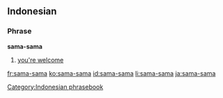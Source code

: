 ==Indonesian==

===Phrase===
'''sama-sama'''

# [[you're welcome]]

[[Category:Indonesian phrasebook]]

[[fr:sama-sama]]
[[ko:sama-sama]]
[[id:sama-sama]]
[[li:sama-sama]]
[[ja:sama-sama]]